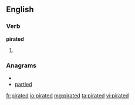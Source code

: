 ==English==

===Verb===
'''pirated'''

# {{past of|[[pirate]]}}

===Anagrams===
* {{alphagram|adeiprt}}
* [[partied#English|partied]]

[[fr:pirated]]
[[io:pirated]]
[[mg:pirated]]
[[ta:pirated]]
[[vi:pirated]]